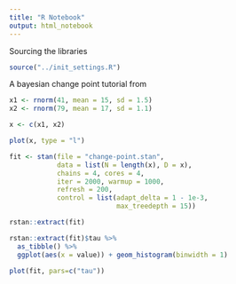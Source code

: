 ```yaml
---
title: "R Notebook"
output: html_notebook
---
```


Sourcing the libraries
```r
source("../init_settings.R")
```


A bayesian change point tutorial from 

```r
x1 <- rnorm(41, mean = 15, sd = 1.5)
x2 <- rnorm(79, mean = 17, sd = 1.1)

x <- c(x1, x2)

plot(x, type = "l")

```

```r

fit <- stan(file = "change-point.stan", 
            data = list(N = length(x), D = x),
            chains = 4, cores = 4,
            iter = 2000, warmup = 1000, 
            refresh = 200,
            control = list(adapt_delta = 1 - 1e-3,
                           max_treedepth = 15))

```

```r

rstan::extract(fit)

```

```r

rstan::extract(fit)$tau %>%
  as_tibble() %>% 
  ggplot(aes(x = value)) + geom_histogram(binwidth = 1)

```

```r
plot(fit, pars=c("tau"))
```

